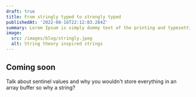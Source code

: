 ```yaml
---
draft: true
title: From stringly typed to strongly typed
publishedAt: '2022-08-16T22:12:03.284Z'
summary: Lorem Ipsum is simply dummy text of the printing and typesetting industry. Lorem Ipsum has been the industry's standard dummy text ever since the 1500s, when an unknown printer took a galley of type and scrambled it to make a type specimen book.
image:
  src: /images/blog/stringly.jpeg
  alt: String theory inspired strings
---
```


## Coming soon

Talk about sentinel values and why you wouldn't store everything in an array buffer so why a string?
